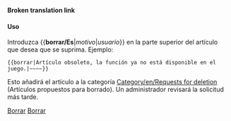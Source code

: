 <noinclude>'''Broken translation link'''{{en/-}}</noinclude>{{es/Metaplantilla de avisos| tipo  = borrar
| texto = Se ha solicitado el borrado de este artículo.<br>''(English: This article has been requested for deletion)''<p><strong>Motivo:</strong> {{{1|No proporcionado}}}</p><p><strong>Solicitante:</strong> {{{2|No proporcionado}}}</p>
}}<includeonly>{{{3|[[Category:en/Requests for deletion]]}}}</includeonly><noinclude>

====Uso====
Introduzca <nowiki>{{</nowiki>'''borrar/Es'''|''motivo''|''usuario''<nowiki>}}</nowiki> en la parte superior del artículo que desea que se suprima. Ejemplo:
<pre>{{borrar|Artículo obsoleto, la función ya no está disponible en el juego.|~~~~}}</pre>
Esto añadirá el artículo a la categoría [[Category/en/Requests for deletion]] (Artículos propuestos para borrado). Un administrador revisará la solicitud más tarde.

[[Category:es/Plantillas|Borrar]][[Category:es/Cajas de mensajes|Borrar]]</noinclude>